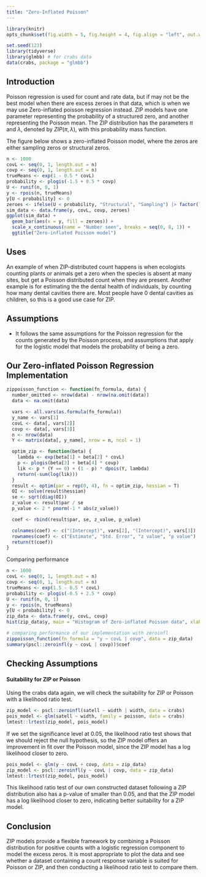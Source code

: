 ```yaml
---
title: "Zero-Inflated Poisson"
---
```


```r
library(knitr)
opts_chunk$set(fig.width = 5, fig.height = 4, fig.align = "left", out.width = "8.5in")

set.seed(123)
library(tidyverse)
library(glmbb) # for crabs data
data(crabs, package = "glmbb")
```

## Introduction

Poisson regression is used for count and rate data, but if may not be the best model when there are excess zeroes in that data, which is when we may use Zero-inflated poisson regression instead. ZIP models have one parameter representing the probability of a structured zero, and another representing the Poisson mean. The ZIP distribution has the parameters $\pi$ and $\lambda$, denoted by $ZIP(\pi, \lambda)$, with this probability mass function.

```{=tex}
\begin{equation}
  P(X=k) =
    \begin{cases}
      \pi + (1-\pi)(exp(-\lambda)) & \text{if $k = 0$}\\
      (1-\pi)exp(-\lambda)\frac{\lambda^k}{k!} & \text{if $k = 1, 2, 3, ...$}\\
    \end{cases}       
\end{equation}
```
The figure below shows a zero-inflated Poisson model, where the zeros are either sampling zeros or structural zeros.

```r
n <- 1000
covL <- seq(0, 1, length.out = n)
covp <- seq(0, 1, length.out = n)
trueMeans <- exp(1 - 0.5 * covL)
probability <- plogis(-1.5 + 0.5 * covp)
U <- runif(n, 0, 1)
y <- rpois(n, trueMeans)
y[U < probability] <- 0
zeroes <- ifelse(U < probability, "Structural", "Sampling") |> factor(levels = c("Structural", "Sampling"))
sim_data <- data.frame(y, covL, covp, zeroes)
ggplot(sim_data) +
  geom_bar(aes(x = y, fill = zeroes)) +
  scale_x_continuous(name = "Number seen", breaks = seq(0, 8, 1)) +
  ggtitle("Zero-inflated Poisson model")
```

## Uses

An example of when ZIP-distributed count happens is when ecologists counting plants or animals get a zero when the species is absent at many sites, but get a Poisson distributed count when they are present. Another example is for estimating the the dental health of individuals, by counting how many dental cavities there are. Most people have 0 dental cavities as children, so this is a good use case for ZIP.

## Assumptions

-   It follows the same assumptions for the Poisson regression for the counts generated by the Poisson process, and assumptions that apply for the logistic model that models the probability of being a zero.

## Our Zero-inflated Poisson Regression Implementation

```r
zippoisson_function <- function(fn_formula, data) {
  number_omitted <- nrow(data) - nrow(na.omit(data))
  data <- na.omit(data)

  vars <- all.vars(as.formula(fn_formula))
  y_name <- vars[1]
  covL <- data[, vars[2]]
  covp <- data[, vars[3]]
  n <- nrow(data)
  Y <- matrix(data[, y_name], nrow = n, ncol = 1)

  optim_zip <- function(beta) {
    lambda <- exp(beta[1] + beta[2] * covL)
    p <- plogis(beta[3] + beta[4] * covp)
    lik <- p * (Y == 0) + (1 - p) * dpois(Y, lambda)
    return(-sum(log(lik)))
  }
  result <- optim(par = rep(0, 4), fn = optim_zip, hessian = T)
  OI <- solve(result$hessian)
  se <- sqrt(diag(OI))
  z_value <- result$par / se
  p_value <- 2 * pnorm(-1 * abs(z_value))

  coef <- rbind(result$par, se, z_value, p_value)

  colnames(coef) <- c("(Intercept)", vars[2], "(Intercept)", vars[3])
  rownames(coef) <- c("Estimate", "Std. Error", "z value", "p value")
  return(t(coef))
}
```

Comparing performance

```r
n <- 1000
covL <- seq(0, 1, length.out = n)
covp <- seq(0, 1, length.out = n)
trueMeans <- exp(1.5 - 0.5 * covL)
probability <- plogis(-0.5 + 2.5 * covp)
U <- runif(n, 0, 1)
y <- rpois(n, trueMeans)
y[U < probability] <- 0
zip_data <- data.frame(y, covL, covp)
hist(zip_data$y, main = "Histogram of Zero-inflated Poisson data", xlab = "Count")

# comparing performance of our implementation with zeroinfl
zippoisson_function(fn_formula = "y ~ covL | covp", data = zip_data)
summary(pscl::zeroinfl(y ~ covL | covp))$coef
```

## Checking Assumptions

#### Suitability for ZIP or Poisson

Using the crabs data again, we will check the suitability for ZIP or Poisson with a likelihood ratio test.

```r
zip_model <- pscl::zeroinfl(satell ~ width | width, data = crabs)
pois_model <- glm(satell ~ width, family = poisson, data = crabs)
lmtest::lrtest(zip_model, pois_model)
```

If we set the significance level at 0.05, the likelihood ratio test shows that we should reject the null hypothesis, so the ZIP model offers an improvement in fit over the Poisson model, since the ZIP model has a log likelihood closer to zero.

```r
pois_model <- glm(y ~ covL + covp, data = zip_data)
zip_model <- pscl::zeroinfl(y ~ covL | covp, data = zip_data)
lmtest::lrtest(zip_model, pois_model)
```

This likelihood ratio test of our own constructed dataset following a ZIP distribution also has a p-value of smaller than 0.05, and that the ZIP model has a log likelihood closer to zero, indicating better suitability for a ZIP model.

## Conclusion

ZIP models provide a flexible framework by combining a Poisson distribution for positive counts with a logistic regression component to model the excess zeros. It is most appropriate to plot the data and see whether a dataset containing a count response variable is suited for Poisson or ZIP, and then conducting a likelihood ratio test to compare them.
